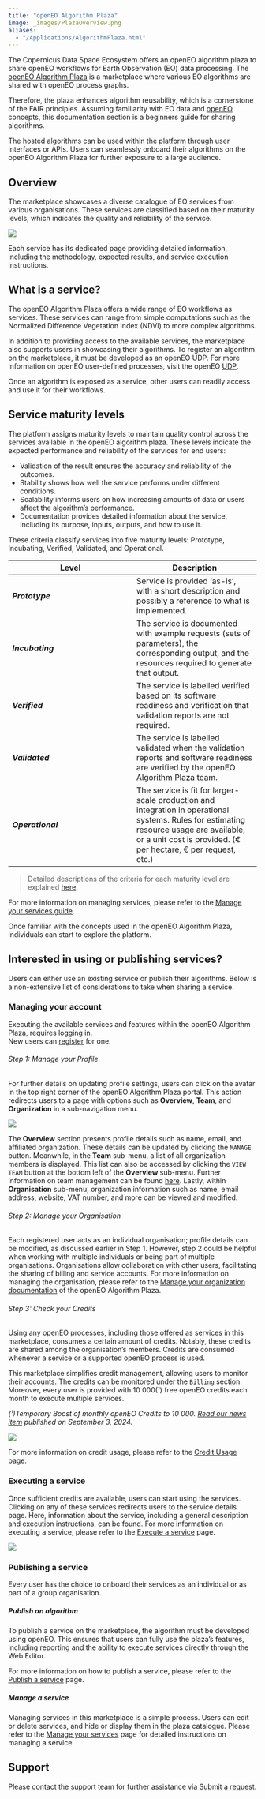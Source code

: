 ```yaml
---
title: "openEO Algorithm Plaza"
image: _images/PlazaOverview.png
aliases: 
  - "/Applications/AlgorithmPlaza.html"
---
```


The Copernicus Data Space Ecosystem offers an openEO algorithm plaza to share openEO workflows for Earth Observation (EO) data processing. 
The [openEO Algorithm Plaza](https://marketplace-portal.dataspace.copernicus.eu/){target="_blank"} is a marketplace where various EO algorithms are shared with openEO process graphs.

Therefore, the plaza enhances algorithm reusability, which is a cornerstone of the FAIR principles. Assuming familiarity with EO data and [openEO](../APIs/openEO/openEO.qmd) concepts, this documentation section is a beginners guide for sharing algorithms.

The hosted algorithms can be used within the platform through user interfaces or APIs. Users can seamlessly onboard their algorithms on the openEO Algorithm Plaza for further exposure to a large audience.

## Overview 

The marketplace showcases a diverse catalogue of EO services from various organisations. These services are classified based on their maturity levels, which indicates the quality and reliability of the service.

![](_images/PlazaOverview.png)

Each service has its dedicated page providing detailed information, including the methodology, expected results, and service execution instructions.


## What is a service?

The openEO Algorithm Plaza offers a wide range of EO workflows as services. These services can range from simple computations such as the Normalized Difference Vegetation Index (NDVI) to more complex algorithms. 

In addition to providing access to the available services, the marketplace also supports users in showcasing their algorithms. To register an algorithm on the marketplace, it must be developed as an openEO UDP. For more information on openEO user-defined processes, visit the openEO [UDP](https://open-eo.github.io/openeo-python-client/udp.html){target="_blank"}.

Once an algorithm is exposed as a service, other users can readily access and use it for their workflows. 
 

## Service maturity levels

The platform assigns maturity levels to maintain quality control across the services available in the openEO algorithm plaza. These levels indicate the expected performance and reliability of the services for end users:

* Validation of the result ensures the accuracy and reliability of the outcomes.
* Stability shows how well the service performs under different conditions. 
* Scalability informs users on how increasing amounts of data or users affect the algorithm's performance. 
* Documentation provides detailed information about the service, including its purpose, inputs, outputs, and how to use it.

These criteria classify services into five maturity levels: Prototype, Incubating, Verified, Validated, and Operational.

| Level | Description |
| --- | --- |
| _**Prototype**_ | Service is provided ‘as-is’, with a short description and possibly a reference to what is implemented. |
| _**Incubating**_ | The service is documented with example requests (sets of parameters), the corresponding output, and the resources required to generate that output. |
| _**Verified**_ | The service is labelled verified based on its software readiness and verification that validation reports are not required. |
| _**Validated**_ | The service is labelled validated when the validation reports and software readiness are verified by the openEO Algorithm Plaza team. |
| _**Operational**_ | The service is fit for larger-scale production and integration in operational systems. Rules for estimating resource usage are available, or a unit cost is provided. (€ per hectare, € per request, etc.) |

> Detailed descriptions of the criteria for each maturity level are explained [here](PlazaDetails/ServiceMaturity.qmd).

For more information on managing services, please refer to the [Manage your services guide](PlazaDetails/ManageService.qmd).

Once familiar with the concepts used in the openEO Algorithm Plaza, individuals can start to explore the platform.

## Interested in using or publishing services?

Users can either use an existing service or publish their algorithms. Below is a non-extensive list of considerations to take when sharing a service.

### Managing your account

Executing the available services and features within the openEO Algorithm Plaza, requires logging in.  
New users can [register](../Registration.qmd) for one.

###### Step 1: Manage your Profile 

For further details on updating profile settings, users can click on the avatar in the top right corner of the openEO Algorithm Plaza portal. This action redirects users to a page with options such as **Overview**, **Team**, and **Organization** in a sub-navigation menu.
        
![](_images/PlazaOrganization.png)

The **Overview** section presents profile details such as name, email, and affiliated organization. These details can be updated by clicking the `MANAGE` button. Meanwhile, in the **Team** sub-menu, a list of all organization members is displayed. This list can also be accessed by clicking the `VIEW TEAM` button at the bottom left of the **Overview** sub-menu. Further information on team management can be found [here](PlazaDetails/ManageOrg.qmd). Lastly, within **Organisation** sub-menu, organization information such as name, email address, website, VAT number, and more can be viewed and modified.


###### Step 2: Manage your Organisation

Each registered user acts as an individual organisation; profile details can be modified, as discussed earlier in Step 1. However, step 2 could be helpful when working with multiple individuals or being part of multiple organisations. Organisations allow collaboration with other users, facilitating the sharing of billing and service accounts. For more information on managing the organisation, please refer to the [Manage your organization documentation](PlazaDetails/ManageOrg.qmd) of the openEO Algorithm Plaza.

###### Step 3: Check your Credits

Using any openEO processes, including those offered as services in this marketplace, consumes a certain amount of credits. Notably, these credits are shared among the organisation's members. Credits are consumed whenever a service or a supported openEO process is used.

This marketplace simplifies credit management, allowing users to monitor their accounts. The credits can be monitored under the [`Billing`](https://marketplace-portal.dataspace.copernicus.eu/billing){target="_blank"} section. Moreover, every user is provided with 10 000(¹) free openEO credits each month to execute multiple services.

*(¹)Temporary Boost of monthly openEO Credits to 10 000. [Read our news item](https://dataspace.copernicus.eu/news/2024-9-3-temporary-boost-monthly-openeo-credits-10000-granted-user) published on September 3, 2024.*


![](_images/billing2.png)

For more information on credit usage, please refer to the [Credit Usage](../APIs/openEO/credit_usage.qmd) page.


### Executing a service

Once sufficient credits are available, users can start using the services. Clicking on any of these services redirects users to the service details page. Here, information about the service, including a general description and execution instructions, can be found. For more information on executing a service, please refer to the [Execute a service](PlazaDetails/ExecuteService.qmd) page.

![](_images/PlazaServiceDetail.png)

### Publishing a service

Every user has the choice to onboard their services as an individual or as part of a group organisation. 

##### Publish an algorithm

To publish a service on the marketplace, the algorithm must be developed using openEO. This ensures that users can fully use the plaza's features, including reporting and the ability to execute services directly through the Web Editor.

For more information on how to publish a service, please refer to the [Publish a service](PlazaDetails/PublishService.qmd) page.

##### Manage a service

Managing services in this marketplace is a simple process. Users can edit or delete services, and hide or display them in the plaza catalogue. Please refer to the [Manage your services](PlazaDetails/ManageService.qmd) page for detailed instructions on managing a service.

## Support

Please contact the support team for further assistance via [Submit a request](https://helpcenter.dataspace.copernicus.eu/hc/en-gb/requests/new){target="_blank"}. 